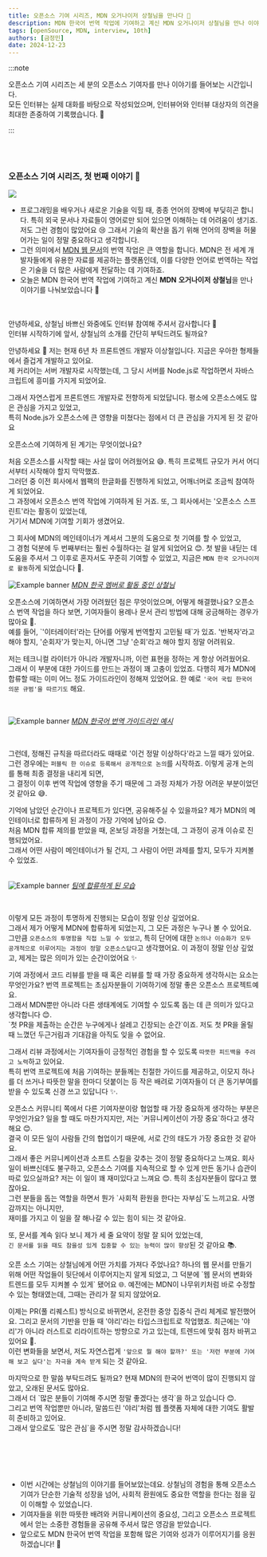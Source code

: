 ```yaml
---
title: 오픈소스 기여 시리즈, MDN 오거나이저 상철님을 만나다 🚀
description: MDN 한국어 번역 작업에 기여하고 계신 MDN 오거나이저 상철님을 만나 이야기를 나눠보았습니다 🥳
tags: [openSource, MDN, interview, 10th]
authors: [금정민]
date: 2024-12-23
---
```



:::note

오픈소스 기여 시리즈는 세 분의 오픈소스 기여자를 만나 이야기를 들어보는 시간입니다.<br/>
모든 인터뷰는 실제 대화를 바탕으로 작성되었으며, 인터뷰어와 인터뷰 대상자의 의견을 최대한 존중하여 기록했습니다. 🙏

:::

<br/>
<br/>


### 오픈소스 기여 시리즈, 첫 번째 이야기 🚀

<img src="https://user-images.githubusercontent.com/10350960/166113119-629295f6-c282-42c9-9379-af2de5ad4338.png" />

- 프로그래밍을 배우거나 새로운 기술을 익힐 때, 종종 언어의 장벽에 부딪히곤 합니다. 
특히 외국 문서나 자료들이 영어로만 되어 있으면 이해하는 데 어려움이 생기죠. 저도 그런 경험이 많았어요 😢
그래서 기술의 확산을 돕기 위해 언어의 장벽을 허물어가는 일이 정말 중요하다고 생각합니다.
- 그런 의미에서 [MDN 웹 문서](https://developer.mozilla.org/ko/docs/Web)의 번역 작업은 큰 역할을 합니다. MDN은 전 세계 개발자들에게 유용한 자료를 제공하는 플랫폼인데, 이를 다양한 언어로 번역하는 작업은 기술을 더 많은 사람에게 전달하는 데 기여하죠. 
- 오늘은 MDN 한국어 번역 작업에 기여하고 계신 **MDN** <HintTooltip content='오픈소스가 원활히 진행되도록 여러 사람과 의사소통하여, 프로젝트를 관리하는 역할'>**오거나이저**</HintTooltip> **상철님**을 만나 이야기를 나눠보았습니다 🥳


<br/>

<Divider />

<br/>

<Question>
안녕하세요, 상철님 바쁘신 와중에도 인터뷰 참여해 주셔서 감사합니다 🙂<br/>인터뷰 시작하기에 앞서, 상철님의 소개를 간단히 부탁드려도 될까요?
</Question>

<Answer profileImg="https://avatars.githubusercontent.com/u/23524849?v=4" name="상철님">

안녕하세요 🙂 저는 현재 6년 차 프론트엔드 개발자 이상철입니다. 지금은 우아한 형제들에서 즐겁게 개발하고 있어요.<br/>
제 커리어는 서버 개발자로 시작했는데, 그 당시 서버를 Node.js로 작업하면서 자바스크립트에 흥미를 가지게 되었어요.<br/>

그래서 자연스럽게 프론트엔드 개발자로 전향하게 되었답니다. 평소에 오픈소스에도 많은 관심을 가지고 있었고,<br/>
특히 Node.js가 오픈소스에 큰 영향을 미쳤다는 점에서 더 큰 관심을 가지게 된 것 같아요

</Answer>


<Question>
오픈소스에 기여하게 된 계기는 무엇이었나요?
</Question>

<Answer profileImg="https://avatars.githubusercontent.com/u/23524849?v=4" name="상철님">

처음 오픈소스를 시작할 때는 사실 많이 어려웠어요 😅.
특히 프로젝트 규모가 커서 어디서부터 시작해야 할지 막막했죠.<br/>
그러던 중 이전 회사에서 웹팩의 한글화를 진행하게 되었고, 어깨너머로 조금씩 참여하게 되었어요.<br/>
그 과정에서 오픈소스 번역 작업에 기여하게 된 거죠. 또, 그 회사에서는 '오픈소스 스프린트'라는 활동이 있었는데,<br/>
거기서 MDN에 기여할 기회가 생겼어요. <br/>


 

그 회사에 MDN의 <HintTooltip content='오픈소스 프로젝트에서 기여자들의 작업을 조율하고, 버그·기능 제안을 검토해 코드에 반영하는 등 프로젝트의 기술 방향성을 책임지는 역할'>메인테이너</HintTooltip>가 계셔서 그분의 도움으로 첫 기여를 할 수 있었고,<br/>그 경험 덕분에 두 번째부터는 훨씬 수월하다는 걸 알게 되었어요 😊. 
첫 발을 내딛는 데 도움을 주셔서 그 이후로 혼자서도 꾸준히 기여할 수 있었고, 지금은 `MDN 한국 오거나이저로 활동`하게 되었습니다 🚀.


![Example banner](/blog/open-source/1ilsang-interview/mdn-member.png)
[_MDN 한국 멤버로 활동 중인 상철님_](https://github.com/orgs/mdn/people)


</Answer>



<Question>
오픈소스에 기여하면서 가장 어려웠던 점은 무엇이었으며, 어떻게 해결했나요?
</Question>

<Answer profileImg="https://avatars.githubusercontent.com/u/23524849?v=4" name="상철님">
오픈소스 번역 작업을 하다 보면, 기여자들이 용례나 문서 관리 방법에 대해 궁금해하는 경우가 많아요 🤔.<br/>
예를 들어, `'이터레이터'라는 단어를 어떻게 번역할지 고민될 때`가 있죠. '반복자'라고 해야 할지, '순회자'가 맞는지, 아니면 그냥 '순회'라고 해야 할지 정말 어려워요.<br/>

저는 <HintTooltip content='기술 분야의 정보를 쉽게 이해할 수 있도록 문서를 작성하고, 매뉴얼이나 가이드, 기술 블로그 등 다양한 형태의 문서화 작업을 담당하는 전문가'>테크니컬 라이터</HintTooltip>가 아니라 개발자니까, 이런 표현을 정하는 게 항상 어려웠어요.<br/>
그래서 이 부분에 대한 가이드를 만드는 과정이 꽤 고충이 있었죠.
다행히 제가 MDN에 합류할 때는 이미 어느 정도 가이드라인이 정해져 있었어요. 한 예로 `'국어 국립 한국어 의문 규범'을 따르기도` 해요.<br/>

<br/>
 
![Example banner](/blog/open-source/1ilsang-interview/mdn-term-guide.png)
[_MDN 한국어 번역 가이드라인 예시_](https://github.com/mdn/translated-content/blob/main/docs/ko/guides/glossary-guide.md)

<br/>

그런데, 정해진 규칙을 따르더라도 때때로 '이건 정말 이상하다'라고 느낄 때가 있어요.<br/>
그런 경우에는 `퍼블릭 한 이슈로 등록해서 공개적으로 논의`를 시작하죠. 이렇게 공개 논의를 통해 최종 결정을 내리게 되면,<br/>
그 결정이 이후 번역 작업에 영향을 주기 때문에 그 과정 자체가 가장 어려운 부분이었던 것 같아요 😅.
</Answer>



<Question>
기억에 남았던 순간이나 프로젝트가 있다면, 공유해주실 수 있을까요?
</Question>

<Answer profileImg="https://avatars.githubusercontent.com/u/23524849?v=4" name="상철님">
제가 MDN의 메인테이너로 합류하게 된 과정이 가장 기억에 남아요 😊.<br/>
처음 MDN 합류 제의를 받았을 때, 온보딩 과정을 거쳤는데, 그 과정이 공개 이슈로 진행되었어요.<br/>
그래서 어떤 사람이 메인테이너가 될 건지, 그 사람이 어떤 과제를 할지, 모두가 지켜볼 수 있었죠.<br/>

<br/>

![Example banner](/blog/open-source/1ilsang-interview/mdn-join-yari.png)
[_팀에 합류하게 된 모습_](https://github.com/mdn/translated-content/pull/18413)

<br/>

이렇게 모든 과정이 투명하게 진행되는 모습이 정말 인상 깊었어요.<br/>
그래서 제가 어떻게 MDN에 합류하게 되었는지, 그 모든 과정은 누구나 볼 수 있어요.<br/>
그만큼 `오픈소스의 투명함을 직접 느낄 수 있었고`, 특히 단어에 대한 `논의나 이슈화가 모두 공개적으로 이루어지는 과정이 정말 오픈소스답다`고 생각했어요.
이 과정이 정말 인상 깊었고, 제게는 많은 의미가 있는 순간이었어요 ✨
</Answer>



<Question>
기여 과정에서 코드 리뷰를 받을 때 혹은 리뷰를 할 때 가장 중요하게 생각하시는 요소는 무엇인가요?
</Question>

<Answer profileImg="https://avatars.githubusercontent.com/u/23524849?v=4" name="상철님">
번역 프로젝트는 초심자분들이 기여하기에 정말 좋은 오픈소스 프로젝트예요.<br/>
그래서 MDN뿐만 아니라 다른 생태계에도 기여할 수 있도록 돕는 데 큰 의미가 있다고 생각합니다 😊.<br/>
`첫 PR을 제출하는 순간은 누구에게나 설레고 긴장되는 순간`이죠. 저도 첫 PR을 올릴 때 느꼈던 두근거림과 기대감을 아직도 잊을 수 없어요.<br/>

그래서 리뷰 과정에서는 기여자들이 긍정적인 경험을 할 수 있도록 `따뜻한 피드백을 주려고 노력`하고 있어요.<br/>
특히 번역 프로젝트에 처음 기여하는 분들께는 친절한 가이드를 제공하고, 이모지 하나를 더 쓰거나 따뜻한 말을 한마디 덧붙이는 등 작은 배려로 기여자들이 더 큰 동기부여를 받을 수 있도록 신경 쓰고 있답니다 ✨.
</Answer>


<Question>
오픈소스 커뮤니티 쪽에서 다른 기여자분이랑 협업할 때 가장 중요하게 생각하는 부분은 무엇인가요?
</Question>

<Answer profileImg="https://avatars.githubusercontent.com/u/23524849?v=4" name="상철님">
일을 할 때도 마찬가지지만, 저는 `커뮤니케이션이 가장 중요`하다고 생각해요 😊.<br/>
결국 이 모든 일이 사람들 간의 협업이기 때문에, 서로 간의 태도가 가장 중요한 것 같아요.<br/>
그래서 좋은 커뮤니케이션과 소프트 스킬을 갖추는 것이 정말 중요하다고 느껴요.
</Answer>



<Question>
회사 일이 바쁘신데도 불구하고, 오픈소스 기여를 지속적으로 할 수 있게 만든 동기나 습관이 따로 있으실까요?
</Question>

<Answer profileImg="https://avatars.githubusercontent.com/u/23524849?v=4" name="상철님">
저는 이 일이 꽤 재미있다고 느껴요 😊. 특히 초심자분들이 많다고 했잖아요.<br/>
그런 분들을 돕는 역할을 하면서 뭔가 `사회적 환원을 한다는 자부심`도 느끼고요. 사명감까지는 아니지만,<br/>
재미를 가지고 이 일을 잘 해나갈 수 있는 힘이 되는 것 같아요.<br/>

또, 문서를 계속 읽다 보니 제가 세 줄 요약이 정말 잘 되어 있었는데,<br/>`긴 문서를 읽을 때도 참을성 있게 집중할 수 있는 능력이 많이 향상`된 것 같아요 📚.
</Answer>




<Question>
오픈 소스 기여는 상철님에게 어떤 가치를 가져다 주었나요?
</Question>

<Answer profileImg="https://avatars.githubusercontent.com/u/23524849?v=4" name="상철님">
하나의 웹 문서를 만들기 위해 어떤 작업들이 뒷단에서 이루어지는지 알게 되었고, 그 덕분에 `웹 문서의 변화와 트렌드를 모두 지켜볼 수 있게` 됐어요 🌐.
예전에는 MDN이 나무위키처럼 바로 수정할 수 있는 형태였는데, 그때는 관리가 잘 되지 않았어요.<br/>

이제는 PR(풀 리퀘스트) 방식으로 바뀌면서, 온전한 중앙 집중식 관리 체계로 발전했어요. 그리고 문서의 기반을 만들 때 '야리'라는 타입스크립트로 작업했죠. 최근에는 '야리'가 아니라 러스트로 리라이트하는 방향으로 가고 있는데, 트렌드에 맞춰 점차 바뀌고 있어요 🔄.<br/>
이런 변화들을 보면서, 저도 자연스럽게 `'앞으로 뭘 해야 할까?' 또는 '저런 부분에 기여해 보고 싶다'는 자극을 계속 받게` 되는 것 같아요.
</Answer>



<Question>
마지막으로 한 말씀 부탁드려도 될까요?
</Question>

<Answer profileImg="https://avatars.githubusercontent.com/u/23524849?v=4" name="상철님" direction="center">
현재 MDN의 한국어 번역이 많이 진행되지 않았고, 오래된 문서도 많아요.<br/>
그래서 더 `많은 분들이 기여해 주시면 정말 좋겠다는 생각`을 하고 있습니다 😊.<br/>
그리고 번역 작업뿐만 아니라, 말씀드린 '야리'처럼 웹 플랫폼 자체에 대한 기여도 활발히 준비하고 있어요.<br/>
그래서 앞으로도 `많은 관심`을 주시면 정말 감사하겠습니다!
</Answer>




<br/><br/>

<Divider/>

<br/>


- 이번 시간에는 상철님의 이야기를 들어보았는데요. 상철님의 경험을 통해 오픈소스 기여가 단순한 기술적 성장을 넘어, 사회적 환원에도 중요한 역할을 한다는 점을 깊이 이해할 수 있었습니다.
- 기여자들을 위한 따뜻한 배려와 커뮤니케이션의 중요성, 그리고 오픈소스 프로젝트에서 얻는 소중한 경험들을 공유해 주셔서 많은 영감을 받았습니다. 
- 앞으로도 MDN 한국어 번역 작업을 포함해 많은 기여와 성과가 이루어지기를 응원하겠습니다! 🚀


<ProfileCard title="상철님의 github" profileImg="https://avatars.githubusercontent.com/u/23524849?v=4" url="https://github.com/1ilsang" />




